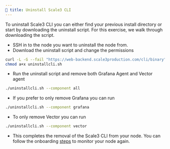 ```yaml
---
🚧 title: Uninstall Scale3 CLI
---
```


To uninstall Scale3 CLI you can either find your previous install directory or start by downloading the uninstall script. For this exercise, we walk through downloading the script.

- SSH in to the node you want to uninstall the node from.
- Download the uninstall script and change the permissions

```bash
curl -L -G --fail "https://web-backend.scale3production.com/cli/binary" | tar -xz
chmod a+x uninstallcli.sh
```

- Run the uninstall script and remove both Grafana Agent and Vector agent 

```bash
./uninstallcli.sh --component all
```

- If you prefer to only remove Grafana you can run 

```bash
./uninstallcli.sh --component grafana
```

- To only remove Vector you can run 

```bash
./uninstallcli.sh --component vector
```

- This completes the removal of the Scale3 CLI from your node. You can follow the onboarding [steps](https://scale3labs.com/docs/monitoring/introduction) to monitor your node again.